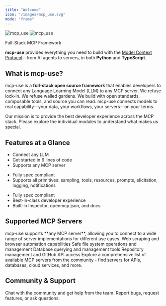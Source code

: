 ```yaml
---
title: "Welcome"
icon: "/images/mcp_use.svg"
mode: "frame"
---
```



<div className="px-4 py-8 mt-24 lg:pb-24 max-w-5xl mx-auto">
<div className="text-center">
<img
  src="/logo/light.svg"
  className="block dark:hidden mx-auto h-16 w-auto"
  alt="mcp_use"
/>
<img
  src="/logo/dark.svg"
  className="hidden dark:block mx-auto h-16 w-auto"
  alt="mcp_use"
/>
</div>


<p className="max-w-xl mx-auto px-4 mt-4 text-center ">
  <p className='text-xl'>
  Full-Stack MCP Framework <br/>
  </p>
  <p className='mt-4'>
  <b>mcp-use</b> provides everything you need to build with the <a href="https://modelcontextprotocol.io">Model Context Protocol</a>—from AI agents to servers, in both <b>Python</b> and <b>TypeScript</b>.
  </p>
</p>

<div className="max-w-5xl mx-auto px-6 mt-12">
</div>

<div className="px-6 lg:px-0 mt-12 lg:mt-12 grid sm:grid-cols-3 gap-x-6 gap-y-6">
  <SimpleSplitCard
    imgDark="/images/agent.jpg"
    imgLight="/images/agent_white.png"
    title="Agent"
    description="Build tool-using AI agents."
    leftHref="/python/agent/agent-configuration"
    rightHref="/typescript/agent/agent-configuration"
    leftLogo="/images/pythonlogo.svg"
    rightLogo="/images/typescriptlogo.svg"
  />
  <SimpleSplitCard
    imgDark="/images/client.jpg"
    imgLight="/images/client_white.png"
    title="Client"
    description="Connect to MCP servers programmatically."
    leftHref="/python/client/client-configuration"
    rightHref="/typescript/client/client-configuration"
    leftLogo="/images/pythonlogo.svg"
    rightLogo="/images/typescriptlogo.svg"
  />
  <SimpleSplitCard
    imgDark="/images/server.jpg"
    imgLight="/images/server_white.png"
    title="Server"
    description="Build and run powerful MCP servers."
    leftHref="/python/server/"
    rightHref="/typescript/server/"
    leftLogo="/images/pythonlogo.svg"
    rightLogo="/images/typescriptlogo.svg"
  />
</div>

</div>

<div className="max-w-5xl mx-auto px-6">

<h2 className="text-2xl font-bold text-zinc-900 dark:text-zinc-50 mb-6">What is mcp-use?</h2>

mcp-use is a **full-stack open source framework** that enables developers to connect any Language Learning Model (LLM) to any MCP server. We refuse lock-in. We refuse walled gardens. We build with open standards, composable tools, and source you can read. mcp-use connects models to real capability—your data, your workflows, your servers—on your terms.

<p className="mt-4">
Our mission is to provide the best developer experience across the MCP stack. Please explore the individual modules to understand what makes us special.
</p>

<h2 className="text-2xl font-bold text-zinc-900 dark:text-zinc-50 mt-16 mb-6">Features at a Glance</h2>

<CardGroup cols={3}>
  <Card title="Agent" icon="bot">
    <ul className="mt-4 space-y-2 text-zinc-400 text-sm">
      <li>Connect any LLM</li>
      <li>Get started in 6 lines of code</li>
      <li>Supports any MCP server</li>
    </ul>
  </Card>
  <Card title="Client" icon="plug">
    <ul className="mt-4 space-y-2 text-zinc-400 text-sm">
      <li>Fully spec compliant</li>
      <li>Supports all primitives: sampling, tools, resources, prompts, elicitation, logging, notifications</li>
    </ul>
  </Card>
  <Card title="Server" icon="server">
    <ul className="mt-4 space-y-2 text-zinc-400 text-sm">
      <li>Fully spec compliant</li>
      <li>Best-in-class developer experience</li>
      <li>Built-in Inspector, openmcp.json, and docs</li>
    </ul>
  </Card>
</CardGroup>

<h2 className="text-2xl font-bold text-zinc-900 dark:text-zinc-50 mt-16 mb-6">Supported MCP Servers</h2>

<Info>
mcp-use supports **any MCP server**, allowing you to connect to a wide range of server implementations for different use cases.
</Info>

<CardGroup cols={2}>
  <Card title="Playwright" icon="globe" href="https://github.com/microsoft/playwright-python">
    Web scraping and browser automation capabilities
  </Card>
  <Card title="Filesystem" icon="folder" href="https://github.com/modelcontextprotocol/servers/tree/main/src/filesystem">
    Safe file system operations and management
  </Card>
  <Card title="SQLite" icon="database" href="https://github.com/modelcontextprotocol/servers/tree/main/src/sqlite">
    Database querying and management tools
  </Card>
  <Card title="GitHub" icon="github" href="https://github.com/modelcontextprotocol/servers/tree/main/src/github">
    Repository management and GitHub API access
  </Card>
</CardGroup>

<Card title="Awesome MCP Servers" icon="star" href="https://github.com/punkpeye/awesome-mcp-servers" horizontal>
  Explore a comprehensive list of available MCP servers from the community - find servers for APIs, databases, cloud services, and more.
</Card>

<h2 className="text-2xl font-bold text-zinc-900 dark:text-zinc-50 mt-16 mb-6">Community & Support</h2>

<CardGroup cols={2}>
 <Card title="Join our Discord" icon="discord" href="https://discord.gg/XkNkSkMz3V">
    Chat with the community and get help from the team.
  </Card>
  <Card title="GitHub Issues" icon="github" href="https://github.com/mcp-use/mcp-use/issues">
    Report bugs, request features, or ask questions.
  </Card>
</CardGroup>

</div>
